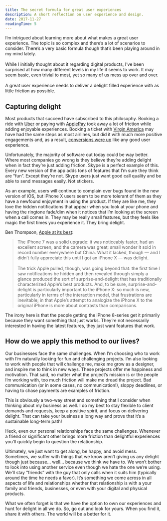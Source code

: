 ```yaml
---
title: The secret formula for great user experiences
description: A short reflection on user experience and design.
date: 2017-11-27
readingTime: 5
---
```


I’m intrigued about learning more about what makes a great user experience. The topic is so  complex and there’s a lot of scenarios to consider. There’s a very basic formula though that’s been playing around in my mind lately.<br /><br />While I initially thought about it regarding digital products, I’ve been surprised at how many different levels in my life it seems to work. It may seem basic, even trivial to most, yet so many of us mess up over and over.<br /><br />A great user experience needs to deliver a delight filled experience with as little friction as possible.

## Capturing delight
Most products that succeed have subscribed to this philosophy. Booking a ride with <a href="https://www.uber.com/invite/uberantonsten">Uber</a> or paying with <a href="https://www.apple.com/apple-pay/">ApplePay</a> took away a lot of friction while adding enjoyable experiences. Booking a ticket with <a href="https://www.virginamerica.com/">Virgin America</a> may have had the same steps as most airlines, but did it with much more positive engagements and, as a result, <a href="https://work.co/virgin-america">conversions were up</a> like any good user experience.

Unfortunately, the majority of software out today could be way better. Where most companies go wrong is they believe they’re adding delight when in fact they’re just adding friction. Skype is a perfect example of this. Every new version of the app adds tons of features that I’m sure they think are “fun”. Except they’re not. Skype users just want good call quality and be able to send messages easily. Not stickers.

As an example, users will continue to complain over bugs found in the new version of iOS, but iPhone X users seem to be more tolerant of them as they have a newfound enjoyment in using the product. If they are like me, they love the hidden notifications that appear when you look at your phone and having the ringtone fade/dim when it notices that I’m looking at the screen when a call comes in. They may be really small features, but they feels like magic the first times you experience it. They bring delight.

Ben Thompson, <a href="https://stratechery.com/2017/apple-at-its-best/">Apple at its best</a>:

>The iPhone 7 was a solid upgrade: it was noticeably faster, had an excellent screen, and the camera was great; small wonder it sold in record number everywhere but China. What it lacked, though — and I didn’t fully appreciate this until I got an iPhone X — was delight.<br /><br />The trick Apple pulled, though, was going beyond that: the first time I saw notifications be hidden and then revealed through simply a glance produced the sort of surprise-and-delight that has traditionally characterized Apple’s best products. And, to be sure, surprise-and-delight is particularly important to the iPhone X: so much is new, particularly in terms of the interaction model, that frustrations are inevitable; in that Apple’s attempt to analogize the iPhone X to the original iPhone is more about contrasts than comparisons.

The irony here is that the people getting the iPhone 8-series get it primarily because they want something that just works. They’re not necessarily interested in having the latest features, they just want features that work.

## How do we apply this method to our lives?

Our businesses face the same challenges. When I’m choosing who to work with I’m naturally looking for fun and challenging projects. I’m also looking to work with people that will challenge me, make me grow as a designer, and inspire me to think in new ways. These projects offer me happiness and motivation. That said, no matter what the project’s mission is or the people I’m working with, too much friction will make me dread the project. Bad communication (or in some cases, no communication!), sloppy deadlines, or having to chase payments are examples of friction.

This is obviously a two-way street and something that I consider when thinking about my business as well. I do my best to stay flexible to client demands and requests, keep a positive spirit, and focus on delivering delight. That can take your business a long way and prove that it’s a sustainable long-term path!

Heck, even our personal relationships face the same challenges. Whenever a friend or significant other brings more friction than delightful experiences you’ll quickly begin to question the relationship.

Ultimately, we just want to get along, be happy, and avoid mess. Sometimes, we suffer with things that we know aren’t giving us any delight though just because… well… because we think we have to. We won’t bother to look into using another service even though we hate the one we’re using. We’ll stay “friends” with the guy that only calls when it suits him (typically around the time he needs a favor).  It’s something we come across in all aspects of life and relationships whether that relationship is with a your family and friends, businesses, or even with your digital and physical products.  

What we often forget is that we have the option to own our experiences and hunt for delight in all we do. So, go out and look for yours. When you find it, share it with others. The world will be a better for it.